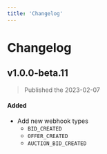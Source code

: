 ```yaml
---
title: 'Changelog'
---
```


# Changelog

## v1.0.0-beta.11

> Published the 2023-02-07

#### Added

- Add new webhook types
  - `BID_CREATED`
  - `OFFER_CREATED`
  - `AUCTION_BID_CREATED`
